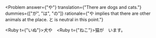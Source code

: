 
<Problem
  answer={"や"}
  translation={"There are dogs and cats."}
  dummies={["が", "は", "の"]}
  rationale={"や implies that there are other animals at the place. と is neutral in this point."}
>
  <Ruby t={"いぬ"}>犬</Ruby><Hide>や</Hide>　<Ruby t={"ねこ"}>猫</Ruby>が　います。
</Problem>